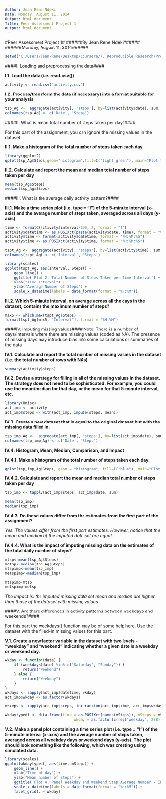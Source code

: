 ```yaml
---
Author: Jean Rene Ndeki
Date: Monday, August 11, 2014
Output: html_document
Title: Peer Assessment Project 1
output: html_document
---
```

#Peer Assessment Project 1#
######By Jean Rene Ndeki######
######Monday, August 11, 2014######

```r
setwd('C:/Users/Jean-Rene/Desktop/Coursera/7. Reproducible Research/Project 1/Data')
```

####I. Loading and preprocessing the data####

**I.1. Load the data (i.e. read.csv())**

```r
activity <- read.csv("activity.csv")
```

**I.2. Process/transform the data (if necessary) into a format suitable for your analysis**

```r
tsp_Ag <-  aggregate(activity[, 'steps'], by=list(activity$date), sum, na.rm = TRUE)
colnames(tsp_Ag) <- c('Date', 'Steps')
```

####II. What is mean total number of steps taken per day?####

For this part of the assignment, you can ignore the missing values in the dataset.

**II.1. Make a histogram of the total number of steps taken each day**

```r
library(ggplot2)
qplot(tsp_Ag$Steps,geom="histogram",fill=I("light green"), main="Plot 1. Daily Total Number Steps",xlab="Total steps",ylab="Frequency")
```

**II.2. Calculate and report the mean and median total number of steps taken per day**

```r
mean(tsp_Ag$Steps)
median(tsp_Ag$Steps)
```

####III. What is the average daily activity pattern?####

**III.1. Make a time series plot (i.e. type = "l") of the 5-minute interval (x-axis) and the average number of steps taken, averaged across all days (y-axis)**

```r
time <- formatC(activity$interval/100, 2, format = "f")
activity$datetime <- as.POSIXct(paste(activity$date, time), format = "%Y-%m-%d %H.%M",tz = "GMT")
activity$time <- format(activity$datetime, format = "%H:%M:%S")
activity$time <- as.POSIXct(activity$time, format = "%H:%M:%S")

tspt_Ag <-  aggregate(activity[, 'steps'], by=list(activity$time), sum, na.rm = TRUE)
colnames(tspt_Ag) <- c('Interval', 'Steps')
```

```r
library(scales)
ggplot(tspt_Ag, aes(Interval, Steps)) + 
    geom_line() + 
    ggtitle('Plot 2. Total Number of Steps Taken per Time Interval') +
    xlab("Time Interval") + 
    ylab("Average Number of Steps") + 
    scale_x_datetime(labels = date_format(format = "%H:%M"))
```

**III.2. Which 5-minute interval, on average across all the days in the dataset, contains the maximum number of steps?**

```r
max5 <- which.max(tspt_Ag$Steps)
format(tspt_Ag[max5, "Interval"], format = "%H:%M")
```

####IV. Imputing missing values####
Note: There is a number of days/intervals where there are missing values (coded as NA). The presence of missing days may introduce bias into some calculations or summaries of the data

**IV.1. Calculate and report the total number of missing values in the dataset (i.e. the total number of rows with NAs)**

```r
summary(activity$steps)
```


**IV.2. Devise a strategy for filling in all of the missing values in the dataset. The strategy does not need to be sophisticated. For example, you could use the mean/median for that day, or the mean for that 5-minute interval, etc.**

```r
library(Hmisc)
act_imp <- activity
act_imp$steps <- with(act_imp, impute(steps, mean))
```

**IV.3. Create a new dataset that is equal to the original dataset but with the missing data filled in.**

```r
tsp_imp_Ag <-  aggregate(act_imp[, 'steps'], by=list(act_imp$date), sum, na.rm = TRUE)
colnames(tsp_imp_Ag) <- c('Date', 'Steps')
```

**IV.4. Histogram, Mean, Median, Comparison, and Impact**

**IV.4.1. Make a histogram of the total number of steps taken each day.**

```r
qplot(tsp_imp_Ag$Steps, geom = "histogram", fill=I("blue"), main="Plot 3. Total Number Daily Steps - Imputed",xlab = "Total steps", ylab = "Frequency")
```

**IV.4.2. Calculate and report the mean and median total number of steps taken per day**

```r
tsp_imp <- tapply(act_imp$steps, act_imp$date, sum)
```

```r
mean(tsp_imp)
median(tsp_imp)
```

**IV.4.3. Do these values differ from the estimates from the first part of the assignment?** 

*Yes. The values differ from the first part estimates. However, notice that the mean and median of the imputed data set are equal.*

**IV.4.4. What is the impact of imputing missing data on the estimates of the total daily number of steps?**

```r
mtsp<-mean(tsp_Ag$Steps)
metsp<-median(tsp_Ag$Steps)
mtspimp<-mean(tsp_imp)
metspimp<-median(tsp_imp)
```

```r
mtspimp-mtsp
metspimp-metsp
```

*The impact is: the imputed missing data set mean and median are higher than those of the dataset with missing values*

####V. Are there differences in activity patterns between weekdays and weekends?####

For this part the weekdays() function may be of some help here. Use the dataset with the filled-in missing values for this part.

**V.1. Create a new factor variable in the dataset with two levels - "weekday" and "weekend" indicating whether a given date is a weekday or weekend day.**

```r
wkday <- function(date) {
    if (weekdays(date) %in% c("Saturday", "Sunday")) {
        return("Weekend")
    } else {
        return("Weekday")
    }
}
wkdays <- sapply(act_imp$datetime, wkday)
act_imp$wkday <- as.factor(wkdays)

mSteps <- tapply(act_imp$steps, interaction(act_imp$time, act_imp$wkday), mean, na.rm = TRUE)

wkdaytypedf <- data.frame(time = as.POSIXct(names(mSteps)), mSteps = mSteps, 
                               wkday = as.factor(c(rep("weekday", 288), rep("weekend", 288))))
```

**V.2. Make a panel plot containing a time series plot (i.e. type = "l") of the 5-minute interval (x-axis) and the average number of steps taken, averaged across all weekday days or weekend days (y-axis). The plot should look something like the following, which was creating using simulated data.**

```r
library(scales)
ggplot(wkdaytypedf, aes(time, mSteps)) + 
    geom_line() + 
    xlab("Time of day") + 
    ylab("Mean number of steps") + 
    ggtitle('Plot 4. Panel Weekday and Weekend Step Average Number - Imputed') +
    scale_x_datetime(labels = date_format(format = "%H:%M")) + 
    facet_grid(. ~ wkday)
```

